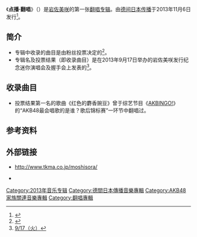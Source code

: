 {{Infobox Album
| Name           = 点播·翻唱<br/>{{lang|ja|リクエスト・カバーズ}}
| Type           = 翻唱
| Artist         = [[岩佐美咲|岩佐美咲]]
| Released       = 2013年11月6日
| Recorded       = 2013年<br/>{{JPN}}
| Genre          = [[J-POP|J-POP]]、[[演歌|演歌]]、[[歌謠曲|歌謠曲]]
| Length         = 50:20（初回生产限定盤）<br/>1:11:04（通常盤）
| Label          = [[德间日本传播|德间日本传播]]
| Producer       = [[秋元康|秋元康]]
| Reviews        = 
| Chart position = *专辑周榜第9名（[[Oricon公信榜|Oricon]]）
| Certification  =
| Last album     = -
| This album     = '''点播·翻唱'''<br />（2013年）
| Next album     = 
}}
《'''点播·翻唱'''》（{{lang-ja|'''リクエスト・カバーズ'''}}）是[[岩佐美咲|岩佐美咲]]的第一张[[翻唱|翻唱]][[专辑|专辑]]。由[[德间日本传播|德间日本传播]]于2013年11月6日发行<ref>{{cite web|url=http://www.oricon.co.jp/news/confidence/2028776/full/|script-title=ja:AKB岩佐美咲、11月に演歌・歌謡カバー集　リクエスト1位は…？|publisher=[[Oricon|Oricon]]|language=ja|date=2013-09-18|accessdate=2013-09-18|archive-date=2013-09-21|archive-url=https://web.archive.org/web/20130921063846/http://www.oricon.co.jp/news/confidence/2028776/full/|dead-url=no}}</ref>。

== 简介 ==
*专辑中收录的曲目是由粉丝投票决定的<ref>[http://www.tkma.co.jp/enka_news_detail/iwasa.html?nid=3381 {{lang|ja|岩佐美咲に歌って欲しい演歌・歌謡曲を大募集！！＜応募方法＞}}] {{Wayback|url=http://www.tkma.co.jp/enka_news_detail/iwasa.html?nid=3381 |date=20130921053656 }}{{ja icon}}</ref>。
*专辑名及投票结果（即收录曲目）是在2013年9月17日举办的岩佐美咲发行纪念迷你演唱会及握手会上发表的<ref>[http://www.tkma.co.jp/enka_news_detail/iwasa.html?nid=3668 {{Wayback|url=http://www.tkma.co.jp/enka_news_detail/iwasa.html?nid=3668 |date=20190825145054 }} 9/17（火）{{lang|ja|リリース記念ミニライブ＆握手会（詳細）}}]{{ja icon}}</ref>。

== 收录曲目 ==
{{tracklist
| headline         = 点播·翻唱
| extra_column     = 原唱
| total_length     = 50:24
| title1           = {{link-ja|越冬的燕子|越冬つばめ}}
| lyrics1          = {{link-ja|石原信一|石原信一}}
| music1           = {{link-ja|篠原義彦|円広志}}
| extra1           = [[森昌子|森昌子]]
| arranger1        = SHIKI
| length1          = 4:03
| note1            = {{lang|ja|越冬つばめ}}
| title2           = [[偿还|偿还]]
| lyrics2          = [[荒木丰久|荒木丰久]]<small>（{{lang|ja|荒木とよひさ}}）</small>
| music2           = [[三木刚|三木刚]]<small>（{{lang|ja|三木たかし}}）</small>
| extra2           = [[邓丽君|邓丽君]]
| arranger2        = 生田真心
| length2          = 3:54
| note2            = {{lang|ja|つぐない}}
| title3           = {{link-ja|北方的旅店|北の宿から}}
| lyrics3          = [[阿久悠|阿久悠]]
| music3           = {{link-ja|小林亚星|小林亜星}}
| extra3           = [[都春美|都春美]]<small>（{{lang|ja|都はるみ}}）</small>
| arranger3        = SHIKI
| length3          = 3:54
| note3            = {{lang|ja|北の宿から}}
| title4           = {{link-ja|蓝色灯光下的横滨|ブルー・ライト・ヨコハマ}}
| lyrics4          = {{link-ja|橋本淳 (作詞家)|橋本淳 (作詞家)|橋本淳}}
| music4           = [[筒美京平|筒美京平]]
| extra4           = {{link-ja|石田良子|いしだあゆみ}}<small>（{{lang|ja|いしだあゆみ}}）</small>
| arranger4        = {{link-ja|野中MASA雄一|野中“まさ”雄一}}<small>（{{lang|ja|野中“まさ”雄一}}）</small>
| length4          = 3:05
| note4            = {{lang|ja|ブルー・ライト・ヨコハマ}}
| title5           = [[花水木_(單曲)|花水木]]
| lyrics5          = [[一青窈|一青窈]]
| music5           = {{link-ja|増子達郎|マシコタツロウ}}<small>（{{lang|ja|マシコタツロウ}}）</small>
| extra5           = 一青窈
| arranger5        = 佐佐木裕
| length5          = 5:21
| note5            = {{lang|ja|ハナミズキ}}
| title6           = {{link-ja|最后的雪|なごり雪}}
| lyrics6          = 伊勢正三
| music6           = {{link-ja|伊勢正三|伊勢正三}}
| extra6           = {{link-ja|Iruka (歌手)|イルカ (歌手)|Iruka}}<small>（{{lang|ja|イルカ}}）</small>
| arranger6        = {{link-ja|板垣祐介|板垣祐介}}
| length6          = 4:04
| note6            = {{lang|ja|なごり雪}}
| title7           = {{link-ja|爱的原貌…|愛のままで…}}
| lyrics7          = 花冈優平
| music7           = {{link-ja|花冈優平|花岡優平}}
| extra7           = [[秋元顺子|秋元顺子]]
| arranger7        = 野中MASA雄一
| length7          = 4:42
| note7            = {{lang|ja|愛のままで・・・}}
| title8           = {{link-ja|等待 (日本单曲)|待つわ|等待}}
| lyrics8          = [[冈村孝子|冈村孝子]]
| music8           = 冈村孝子
| extra8           = {{link-ja|Aming|あみん}}<small>（{{lang|ja|あみん}}）</small>
| arranger8        = {{link-ja|増田武史|eyelis}}
| length8          = 4:26
| note8            = {{lang|ja|待つわ}}
| title9           = [[泪光闪闪|泪光闪闪]]
| lyrics9          = [[森山良子|森山良子]]
| music9           = {{link-ja|BEGIN (乐队)|BEGIN (バンド)|BEGIN}}
| extra9           = [[夏川里美|夏川里美]]
| arranger9        = 生田真心
| length9          = 4:22
| note9            = {{lang|ja|涙そうそう}}
| title10          = {{link-ja|Love is over|ラヴ・イズ・オーヴァー}}
| lyrics10         = {{link-ja|伊藤薫|伊藤薫 (作曲家)}}
| music10          = 伊藤薫
| extra10          = [[欧阳菲菲|欧阳菲菲]]
| arranger10       = 野中MASA雄一
| length10         = 4:38
| note10           = {{lang|ja|ラヴ・イズ・オーヴァー}}
| title11          = [[任时光从身边流逝|任时光从身边流逝]]
| lyrics11         = 荒木丰久
| music11          = 三木刚
| extra11          = 邓丽君
| arranger11       = 増田武史
| length11         = 4:07
| note11           = {{lang|ja|時の流れに身をまかせ}}
| title12          = [[红色的麝香豌豆|红色的麝香豌豆]]
| lyrics12         = {{link-ja|松本隆|松本隆}}
| music12          = [[松任谷由實|吴田轻穗]]
| extra12          = [[松田聖子|松田聖子]]
| arranger12       = 佐佐木裕
| length12         = 3:38
| note12           = {{lang|ja|赤いスイートピー}}
}}
{{tracklist
| headline        = Bonus Track（仅通常盘收录）
| total_length    = 1:11:04
| title13           = 越冬的燕子
| note13            = 伴奏版
| title14           = 偿还
| note14            = 伴奏版
| title15           = 北方的旅店
| note15            = 伴奏版
| title16           = 爱的原貌…
| note16            = 伴奏版
| title17           = 任时光从身边流逝
| note17            = 伴奏版
}}
{{tracklist
| headline        = DVD（仅初回生產限定盤附赠）
| total_length    = 
| title1           = 《爱的原貌…》RECORDING MOVIE
| title2           = 《点播·翻唱》MAKING MOVIE
| title3           = 特典映像“作为歌手的心得 从秋元顺子前辈处得到的”
| note3           = {{lang|ja|歌手としての心得 秋元順子さんに聞かせていただきました}}
}}
*投票结果第一名的歌曲《红色的麝香豌豆》曾于综艺节目《[[AKBINGO!|AKBINGO!]]》的“AKB48最会唱歌的是谁？歌后锦标赛”一环节中翻唱过。

== 参考资料 ==
{{Reflist}}

== 外部链接 ==
* {{ja icon}}http://www.tkma.co.jp/moshisora/ {{Wayback|url=http://www.tkma.co.jp/moshisora/ |date=20201203082423 }}
* {{ja icon}}{{YouTube|IJm-eBAw95s|<nowiki>[完整版]</nowiki> 岩佐美咲「爱的原貌…」 }}
{{AKB48歌曲}}

{{DEFAULTSORT:Request Cover}}
[[Category:2013年音乐专辑|Category:2013年音乐专辑]]
[[Category:德間日本傳播音樂專輯|Category:德間日本傳播音樂專輯]]
[[Category:AKB48家族關連音樂專輯|Category:AKB48家族關連音樂專輯]]
[[Category:翻唱專輯|Category:翻唱專輯]]